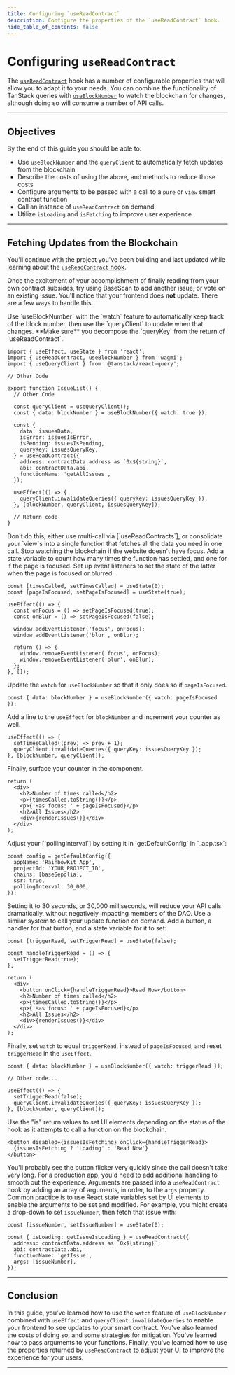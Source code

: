 ```yaml
---
title: Configuring `useReadContract`
description: Configure the properties of the `useReadContract` hook.
hide_table_of_contents: false
---
```


# Configuring `useReadContract`

The [`useReadContract`] hook has a number of configurable properties that will allow you to adapt it to your needs. You can combine the functionality of TanStack queries with [`useBlockNumber`] to watch the blockchain for changes, although doing so will consume a number of API calls.

---

## Objectives

By the end of this guide you should be able to:

- Use `useBlockNumber` and the `queryClient` to automatically fetch updates from the blockchain
- Describe the costs of using the above, and methods to reduce those costs
- Configure arguments to be passed with a call to a `pure` or `view` smart contract function
- Call an instance of `useReadContract` on demand
- Utilize `isLoading` and `isFetching` to improve user experience

---

## Fetching Updates from the Blockchain

You'll continue with the project you've been building and last updated while learning about the [`useReadContract` hook].

Once the excitement of your accomplishment of finally reading from your own contract subsides, try using BaseScan to add another issue, or vote on an existing issue. You'll notice that your frontend does **not** update. There are a few ways to handle this.

<Steps>
<Step title="Fetch updates from the blockchain">
Use `useBlockNumber` with the `watch` feature to automatically keep track of the block number, then use the `queryClient` to update when that changes. **Make sure** you decompose the `queryKey` from the return of `useReadContract`.

```tsx
import { useEffect, useState } from 'react';
import { useReadContract, useBlockNumber } from 'wagmi';
import { useQueryClient } from '@tanstack/react-query';

// Other Code

export function IssueList() {
  // Other Code

  const queryClient = useQueryClient();
  const { data: blockNumber } = useBlockNumber({ watch: true });

  const {
    data: issuesData,
    isError: issuesIsError,
    isPending: issuesIsPending,
    queryKey: issuesQueryKey,
  } = useReadContract({
    address: contractData.address as `0x${string}`,
    abi: contractData.abi,
    functionName: 'getAllIssues',
  });

  useEffect(() => {
    queryClient.invalidateQueries({ queryKey: issuesQueryKey });
  }, [blockNumber, queryClient, issuesQueryKey]);

  // Return code
}
```
<Info>
Don't do this, either use multi-call via [`useReadContracts`], or consolidate your `view`s into a single function that fetches all the data you need in one call.
</Info>
</Step>
<Step title="Pause on blur">
Stop watching the blockchain if the website doesn't have focus. Add a state variable to count how many times the function has settled, and one for if the page is focused. Set up event listeners to set the state of the latter when the page is focused or blurred.

```tsx
const [timesCalled, setTimesCalled] = useState(0);
const [pageIsFocused, setPageIsFocused] = useState(true);

useEffect(() => {
  const onFocus = () => setPageIsFocused(true);
  const onBlur = () => setPageIsFocused(false);

  window.addEventListener('focus', onFocus);
  window.addEventListener('blur', onBlur);

  return () => {
    window.removeEventListener('focus', onFocus);
    window.removeEventListener('blur', onBlur);
  };
}, []);
```

Update the `watch` for `useBlockNumber` so that it only does so if `pageIsFocused`.

```tsx
const { data: blockNumber } = useBlockNumber({ watch: pageIsFocused });
```

Add a line to the `useEffect` for `blockNumber` and increment your counter as well.

```tsx
useEffect(() => {
  setTimesCalled((prev) => prev + 1);
  queryClient.invalidateQueries({ queryKey: issuesQueryKey });
}, [blockNumber, queryClient]);
```

Finally, surface your counter in the component.

```tsx
return (
  <div>
    <h2>Number of times called</h2>
    <p>{timesCalled.toString()}</p>
    <p>{'Has focus: ' + pageIsFocused}</p>
    <h2>All Issues</h2>
    <div>{renderIssues()}</div>
  </div>
);
```
</Step>
<Step title="Adjust the polling rate">
Adjust your [`pollingInterval`] by setting it in `getDefaultConfig` in `_app.tsx`:

```tsx
const config = getDefaultConfig({
  appName: 'RainbowKit App',
  projectId: 'YOUR_PROJECT_ID',
  chains: [baseSepolia],
  ssr: true,
  pollingInterval: 30_000,
});
```

Setting it to 30 seconds, or 30,000 milliseconds, will reduce your API calls dramatically, without negatively impacting members of the DAO.
</Step>
<Step title="Update on demand">
Use a similar system to call your update function on demand. Add a button, a handler for that button, and a state variable for it to set:

```tsx
const [triggerRead, setTriggerRead] = useState(false);

const handleTriggerRead = () => {
  setTriggerRead(true);
};
```

```tsx
return (
  <div>
    <button onClick={handleTriggerRead}>Read Now</button>
    <h2>Number of times called</h2>
    <p>{timesCalled.toString()}</p>
    <p>{'Has focus: ' + pageIsFocused}</p>
    <h2>All Issues</h2>
    <div>{renderIssues()}</div>
  </div>
);
```

Finally, set `watch` to equal `triggerRead`, instead of `pageIsFocused`, and reset `triggerRead` in the `useEffect`.

```tsx
const { data: blockNumber } = useBlockNumber({ watch: triggerRead });

// Other code...

useEffect(() => {
  setTriggerRead(false);
  queryClient.invalidateQueries({ queryKey: issuesQueryKey });
}, [blockNumber, queryClient]);
```
</Step>
<Step title="Set UI elements based on status">
Use the "is" return values to set UI elements depending on the status of the hook as it attempts to call a function on the blockchain.

```tsx
<button disabled={issuesIsFetching} onClick={handleTriggerRead}>
  {issuesIsFetching ? 'Loading' : 'Read Now'}
</button>
```
You'll probably see the button flicker very quickly since the call doesn't take very long. For a production app, you'd need to add additional handling to smooth out the experience.
</Step>
<Step title="Pass arguments to useReadContract">
Arguments are passed into a `useReadContract` hook by adding an array of arguments, in order, to the `args` property. Common practice is to use React state variables set by UI elements to enable the arguments to be set and modified. For example, you might create a drop-down to set `issueNumber`, then fetch that issue with:

```tsx
const [issueNumber, setIssueNumber] = useState(0);

const { isLoading: getIssueIsLoading } = useReadContract({
  address: contractData.address as `0x${string}`,
  abi: contractData.abi,
  functionName: 'getIssue',
  args: [issueNumber],
});
```
</Step>
</Steps>

---

## Conclusion

In this guide, you've learned how to use the `watch` feature of `useBlockNumber` combined with `useEffect` and `queryClient.invalidateQueries` to enable your frontend to see updates to your smart contract. You've also learned the costs of doing so, and some strategies for mitigation. You've learned how to pass arguments to your functions. Finally, you've learned how to use the properties returned by `useReadContract` to adjust your UI to improve the experience for your users.

---

[wagmi]: https://wagmi.sh/
[`useReadContract`]: https://wagmi.sh/react/hooks/useReadContract
[`useReadContract` hook]: ./useReadContract
[`useBlockNumber`]: https://wagmi.sh/react/api/hooks/useBlockNumber
[removed]: https://wagmi.sh/react/guides/migrate-from-v1-to-v2#removed-watch-property
[`useReadContracts`]: https://wagmi.sh/react/hooks/useReadContracts
[`pollingInterval`]: https://wagmi.sh/react/api/createConfig#pollinginterval


<PolicyBanner />